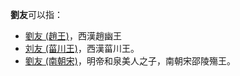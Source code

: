 '''劉友'''可以指：
*[[劉友_(趙王)|劉友 (趙王)]]，西漢趙幽王
*[[刘友_(菑川王)|刘友 (菑川王)]]，西漢菑川王。
*[[劉友_(南朝宋)|劉友 (南朝宋)]]，明帝和泉美人之子，南朝宋邵陵殤王。

{{disambig|Y友|Cat=二字刘姓人名消歧义}}